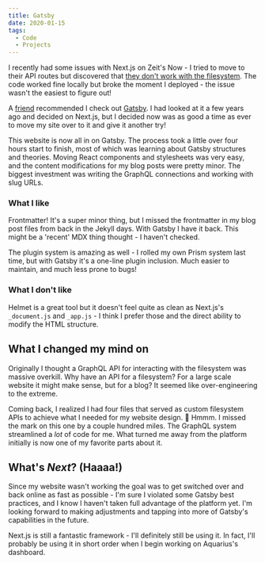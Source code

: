 ```yaml
---
title: Gatsby
date: 2020-01-15
tags:
  - Code
  - Projects
---
```


I recently had some issues with Next.js on Zeit's Now - I tried to move to their API routes but discovered that [they don't work with the filesystem](https://github.com/zeit/next.js/issues/8251). The code worked fine locally but broke the moment I deployed - the issue wasn't the easiest to figure out!

A [friend](https://jeffchheng.github.io/brains-base/) recommended I check out [Gatsby](https://www.gatsbyjs.org/). I had looked at it a few years ago and decided on Next.js, but I decided now was as good a time as ever to move my site over to it and give it another try!

This website is now all in on Gatsby. The process took a little over four hours start to finish, most of which was learning about Gatsby structures and theories. Moving React components and stylesheets was very easy, and the content modifications for my blog posts were pretty minor. The biggest investment was writing the GraphQL connections and working with slug URLs.

### What I like

Frontmatter! It's a super minor thing, but I missed the frontmatter in my blog post files from back in the Jekyll days. With Gatsby I have it back. This might be a 'recent' MDX thing thought - I haven't checked.

The plugin system is amazing as well - I rolled my own Prism system last time, but with Gatsby it's a one-line plugin inclusion. Much easier to maintain, and much less prone to bugs!

### What I don't like

Helmet is a great tool but it doesn't feel quite as clean as Next.js's `_document.js` and `_app.js` - I think I prefer those and the direct ability to modify the HTML structure.

## What I changed my mind on

Originally I thought a GraphQL API for interacting with the filesystem was massive overkill. Why have an API for a filesystem? For a large scale website it might make sense, but for a blog? It seemed like over-engineering to the extreme.

Coming back, I realized I had four files that served as custom filesystem APIs to achieve what I needed for my website design. 🤔 Hmmm. I missed the mark on this one by a couple hundred miles. The GraphQL system streamlined a _lot_ of code for me. What turned me away from the platform initially is now one of my favorite parts about it.

## What's _Next_? (Haaaa!)

Since my website wasn't working the goal was to get switched over and back online as fast as possible - I'm sure I violated some Gatsby best practices, and I know I haven't taken full advantage of the platform yet. I'm looking forward to making adjustments and tapping into more of Gatsby's capabilities in the future.

Next.js is still a fantastic framework - I'll definitely still be using it. In fact, I'll probably be using it in short order when I begin working on Aquarius's dashboard.
